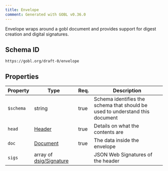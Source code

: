 ```yaml
---
title: Envelope
comment: Generated with GOBL v0.36.0
---
```


Envelope wraps around a gobl document and provides support for digest creation and digital signatures.

## Schema ID

`https://gobl.org/draft-0/envelope`

## Properties

| Property  | Type                                               | Req. | Description                                                                  |
|-----------|----------------------------------------------------|------|------------------------------------------------------------------------------|
| `$schema` | string                                             | true | Schema identifies the schema that should be used to understand this document |
| `head`    | [Header](/draft-0/header)                          | true | Details on what the contents are                                             |
| `doc`     | [Document](/draft-0/document)                      | true | The data inside the envelope                                                 |
| `sigs`    | array of [dsig/Signature](/draft-0/dsig/signature) |      | JSON Web Signatures of the header                                            |

